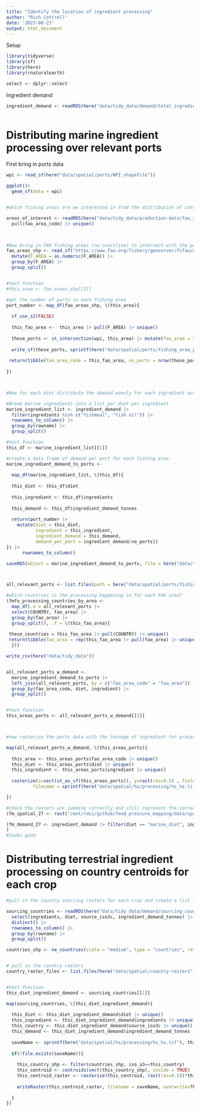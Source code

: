 ```yaml
---
title: "Identify the location of ingredient processing"
author: "Rich Cottrell"
date: '2023-08-23'
output: html_document
---
```


Setup
```r

library(tidyverse)
library(sf)
library(here)
library(rnaturalearth)

select <- dplyr::select
```

Ingredient demand

```r

ingredient_demand <- readRDS(here("data/tidy_data/demand/total_ingredient_demand_by_diet.rds"))



```



# Distributing marine ingredient processing over relevant ports


First bring in ports data
```r

wpi <- read_sf(here("data/spatial/ports/WPI_shapefile")) 

ggplot()+
  geom_sf(data = wpi)


#which fishing areas are we interested in from the distribution of catch in Step 3

areas_of_interest <- readRDS(here("data/tidy_data/production-data/fao_regions_fish_production_potential.rds")) |> 
  pull(fao_area_code) |> unique()
  


#Now bring in FAO fishing areas (no coastline) to intersect with the ports for each FAO fishing area of interest
fao_areas_shp <- read_sf("https://www.fao.org/fishery/geoserver/fifao/ows?service=WFS&request=GetFeature&version=1.0.0&typeName=fifao:FAO_AREAS_CWP_NOCOASTLINE&outputFormat=json") |> filter(F_LEVEL == "MAJOR" & F_CODE %in% areas_of_interest) |> 
  mutate(F_AREA = as.numeric(F_AREA)) |> 
  group_by(F_AREA) |> 
  group_split()


#test function
#this_area <- fao_areas_shp[[3]]

#get the number of ports in each fishing area
port_number <- map_df(fao_areas_shp, \(this_area){
  
  sf_use_s2(FALSE)
  
  this_fao_area <-  this_area |> pull(F_AREA) |> unique()
  
  these_ports <- st_intersection(wpi, this_area) |> mutate(fao_area = this_fao_area)
  
  write_sf(these_ports, sprintf(here("data/spatial/ports/fishing_area_ports/ports_fao_%s.shp"), this_fao_area))
  
 return(tibble(fao_area_code = this_fao_area, no_ports = nrow(these_ports)))
  
})



#Now for each diet distribute the demand evenly for each ingredient across all ports

#Break marine ingredients into a list per diet per ingredient
marine_ingredient_list <- ingredient_demand |> 
  filter(ingredients %in% c("fishmeal", "fish oil")) |> 
  rownames_to_column() |> 
  group_by(rowname) |> 
  group_split()

#test function
this_df <- marine_ingredient_list[[1]]

#create a data frame of demand per port for each fishing area
marine_ingredient_demand_to_ports <- 
  
  map_df(marine_ingredient_list, \(this_df){
  
  this_diet <- this_df$diet
  
  this_ingredient <- this_df$ingredients
  
  this_demand <- this_df$ingredient_demand_tonnes
  
  return(port_number |> 
    mutate(diet = this_diet,
           ingredient = this_ingredient,
           ingredient_demand = this_demand,
           demand_per_port = ingredient_demand/no_ports))
}) |> 
      rownames_to_column()

saveRDS(object = marine_ingredient_demand_to_ports, file = here("data/tidy_data/demand/marine_ingredient_demand_to ports.rds"))



all_relevant_ports <- list.files(path = here("data/spatial/ports/fishing_area_ports"), pattern = ".shp", full.names = TRUE) |> map_df(read_sf)

#which countries is the processing happening in for each FAO area?
(fmfo_processing_countries_by_area <- 
  map_df(.x = all_relevant_ports |> 
  select(COUNTRY, fao_area) |> 
  group_by(fao_area) |> 
  group_split(), .f = \(this_fao_area){
    
 these_countries = this_fao_area |> pull(COUNTRY) |> unique()
 return(tibble(fao_area = rep(this_fao_area |> pull(fao_area) |> unique()), country = these_countries))
  }))

write_csv(here("data/tidy_data"))


all_relevant_ports_w_demand <- 
  marine_ingredient_demand_to_ports |> 
  left_join(all_relevant_ports, by = c("fao_area_code" = "fao_area")) |> 
  group_by(fao_area_code, diet, ingredient) |> 
  group_split()


#test function
this_areas_ports <- all_relevant_ports_w_demand[[3]]



#now rasterise the ports data with the tonnage of ingredient for processing

map(all_relevant_ports_w_demand, \(this_areas_ports){
  
  this_area <- this_areas_ports$fao_area_code |> unique()
  this_diet <- this_areas_ports$diet |> unique()
  this_ingredient <- this_areas_ports$ingredient |> unique()
  
  rasterize(x=vect(st_as_sf(this_areas_ports)), y=rast(res=0.5) , field = this_areas_ports$demand_per_port, sum, 
          filename = sprintf(here("data/spatial/%s/processing/%s_%s.tif"), this_diet, this_ingredient, this_area), overwrite=TRUE)

})

#check the rasters are summing correctly and still represent the correct biomass
(fm_spatial_27 <- rast("/mnt/rdsi/github/feed_pressure_mapping/data/spatial/marine_diet/processing/fishmeal_27.tif") |> values() |> sum(na.rm=TRUE))

(fm_demand_27 <- ingredient_demand |> filter(diet == "marine_diet", ingredients == "fishmeal") |> pull(ingredient_demand_tonnes)
) 
#looks good

```


# Distributing terrestrial ingredient processing on country centroids for each crop


```r

#pull in the country sourcing rasters for each crop and create a list for attributing demand for ingredients under different diets=

sourcing_countries <- readRDS(here("data/tidy_data/demand/sourcing_countries_crops.rds")) |> 
  select(ingredients, diet, source_iso3c, ingredient_demand_tonnes) |> 
  distinct() |> 
  rownames_to_column() |> 
  group_by(rowname) |> 
  group_split()

countries_shp <- ne_countries(scale = "medium", type = "countries", returnclass = "sf")


# pull in the country rasters
country_raster_files <- list.files(here("data/spatial/country-rasters"), full.names = TRUE)


#test function
this_diet_ingredient_demand <- sourcing_countries[[1]]

map(sourcing_countries, \(this_diet_ingredient_demand){
  
  this_diet <- this_diet_ingredient_demand$diet |> unique()
  this_ingredient <- this_diet_ingredient_demand$ingredients |> unique()
  this_country <- this_diet_ingredient_demand$source_iso3c |> unique()
  this_demand <- this_diet_ingredient_demand$ingredient_demand_tonnes
  
  saveName <- sprintf(here("data/spatial/%s/processing/%s_%s.tif"), this_diet, this_ingredient, this_country)
  
  if(!file.exists(saveName)){
    
    this_country_shp <- filter(countries_shp, iso_a3==this_country)
    this_centroid <- centroids(vect(this_country_shp), inside = TRUE) 
    this_centroid_raster <- rasterize(this_centroid, rast(res=0.5))*this_demand
    
    writeRaster(this_centroid_raster, filename = saveName, overwrite=TRUE)
    
  }
})


```


